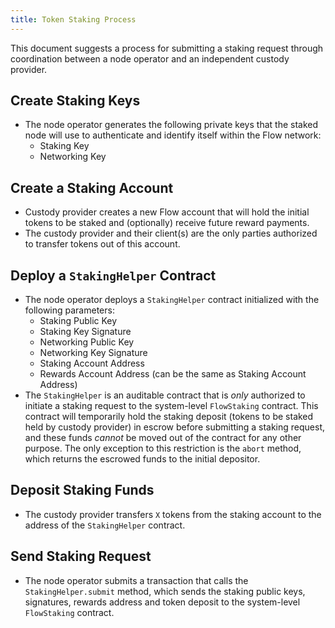 ```yaml
---
title: Token Staking Process
---
```


This document suggests a process for submitting a staking request through coordination between a node operator and an independent custody provider.

## Create Staking Keys

- The node operator generates the following private keys that the staked node will use to authenticate and identify itself within the Flow network:
  - Staking Key
  - Networking Key

## Create a Staking Account

- Custody provider creates a new Flow account that will hold the initial tokens to be staked and (optionally) receive future reward payments.
- The custody provider and their client(s) are the only parties authorized to transfer tokens out of this account.

## Deploy a `StakingHelper` Contract

- The node operator deploys a `StakingHelper` contract initialized with the following parameters:
  - Staking Public Key
  - Staking Key Signature
  - Networking Public Key
  - Networking Key Signature
  - Staking Account Address
  - Rewards Account Address (can be the same as Staking Account Address)
- The `StakingHelper` is an auditable contract that is _only_ authorized to initiate a staking request to the system-level `FlowStaking` contract. This contract will temporarily hold the staking deposit (tokens to be staked held by custody provider) in escrow before submitting a staking request, and these funds _cannot_ be moved out of the contract for any other purpose. The only exception to this restriction is the `abort` method, which returns the escrowed funds to the initial depositor.

## Deposit Staking Funds

- The custody provider transfers `X` tokens from the staking account to the address of the `StakingHelper` contract.

## Send Staking Request

- The node operator submits a transaction that calls the `StakingHelper.submit` method, which sends the staking public keys, signatures, rewards address and token deposit to the system-level `FlowStaking` contract.
